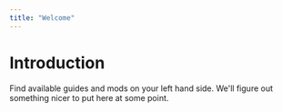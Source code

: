 ```yaml
---
title: "Welcome"
---
```


# Introduction

Find available guides and mods on your left hand side.
We'll figure out something nicer to put here at some point.